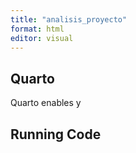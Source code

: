 ```yaml
---
title: "analisis_proyecto"
format: html
editor: visual
---
```


## Quarto

Quarto enables y

## Running Code
